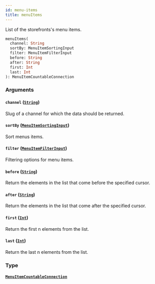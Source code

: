 ```yaml
---
id: menu-items
title: menuItems
---
```


List of the storefronts's menu items.

```graphql
menuItems(
  channel: String
  sortBy: MenuItemSortingInput
  filter: MenuItemFilterInput
  before: String
  after: String
  first: Int
  last: Int
): MenuItemCountableConnection
```

### Arguments

#### `channel` ([`String`](../../../developer/api-reference/scalars/string))

Slug of a channel for which the data should be returned.

#### `sortBy` ([`MenuItemSortingInput`](../../../developer/api-reference/inputs/menu-item-sorting-input))

Sort menus items.

#### `filter` ([`MenuItemFilterInput`](../../../developer/api-reference/inputs/menu-item-filter-input))

Filtering options for menu items.

#### `before` ([`String`](../../../developer/api-reference/scalars/string))

Return the elements in the list that come before the specified cursor.

#### `after` ([`String`](../../../developer/api-reference/scalars/string))

Return the elements in the list that come after the specified cursor.

#### `first` ([`Int`](../../../developer/api-reference/scalars/int))

Return the first n elements from the list.

#### `last` ([`Int`](../../../developer/api-reference/scalars/int))

Return the last n elements from the list.

### Type

#### [`MenuItemCountableConnection`](../../../developer/api-reference/objects/menu-item-countable-connection)
